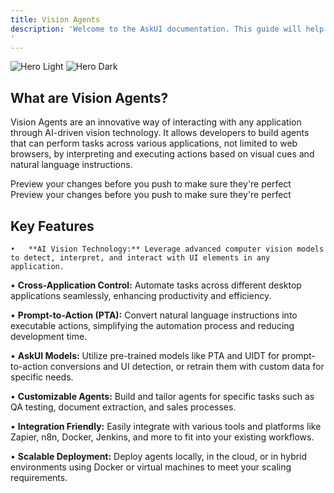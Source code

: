 ```yaml
---
title: Vision Agents
description: 'Welcome to the AskUI documentation. This guide will help you understand what Vision Agents are, their key features, benefits, and how they can empower you to build intelligent UI agents using AI vision technology.
'
---
```


<img
  className="block dark:hidden"
  src="/introduction/images/agent-os.png"
  alt="Hero Light"
/>
<img
  className="hidden dark:block"
  src="/introduction/images/agent-os.png"
  alt="Hero Dark"
/>

## What are Vision Agents?

Vision Agents are an innovative way of interacting with any application through AI-driven vision technology.
It allows developers to build agents that can perform tasks across various applications, not limited to web browsers, by interpreting and executing actions based on visual cues and natural language instructions.

<CardGroup cols={2}>
  <Card
    title="Installation Guide"
    icon="book"
    href="/introduction/getting-started/installation-guide"
  >
      Preview your changes before you push to make sure they're perfect

  </Card>
  <Card
    title="Quickstart Tutorial"
    icon="lightbulb"
    href="/introduction/getting-started/quickstart"
  >
    Preview your changes before you push to make sure they're perfect
  </Card>
</CardGroup>

## Key Features

	•	**AI Vision Technology:** Leverage advanced computer vision models to detect, interpret, and interact with UI elements in any application.
  
  •	**Cross-Application Control:** Automate tasks across different desktop applications seamlessly, enhancing productivity and efficiency.
	
  •	**Prompt-to-Action (PTA):** Convert natural language instructions into executable actions, simplifying the automation process and reducing development time.
	
  •	**AskUI Models:** Utilize pre-trained models like PTA and UIDT for prompt-to-action conversions and UI detection, or retrain them with custom data for specific needs.
	
  •	**Customizable Agents:** Build and tailor agents for specific tasks such as QA testing, document extraction, and sales processes.
	
  •	**Integration Friendly:** Easily integrate with various tools and platforms like Zapier, n8n, Docker, Jenkins, and more to fit into your existing workflows.
	
  •	**Scalable Deployment:** Deploy agents locally, in the cloud, or in hybrid environments using Docker or virtual machines to meet your scaling requirements.


